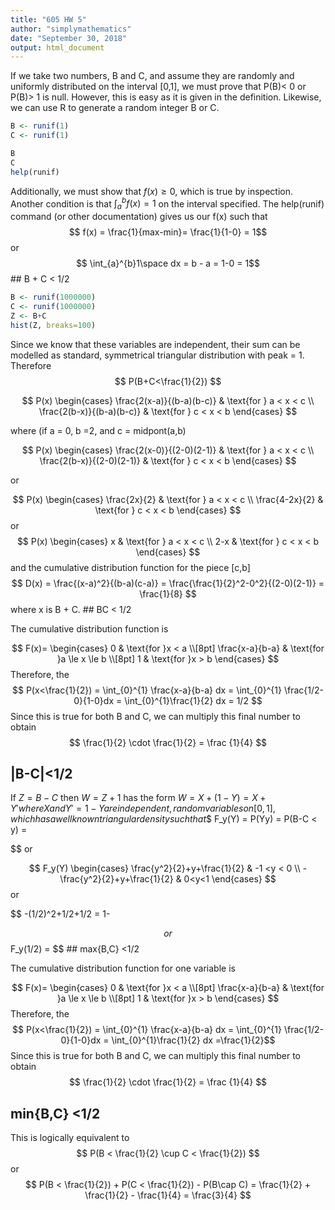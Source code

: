```yaml
---
title: "605 HW 5"
author: "simplymathematics"
date: "September 30, 2018"
output: html_document
---
```


If we take two numbers, B and C, and assume they are randomly and uniformly distributed on the interval [0,1], we must prove that P(B)< 0 or P(B)> 1 is null. However, this is easy as it is given in the definition. Likewise, we can use R to generate a random integer B or C. 

```r
B <- runif(1)
C <- runif(1)

B
C
help(runif)
```

Additionally, we must show that $f(x) \geq 0$, which is true by inspection. Another condition is that  $\int_{a}^{b} f(x) = 1$ on the interval specified. The help(runif) command (or other documentation) gives us our f(x) such that 
$$ f(x) = \frac{1}{max-min}= \frac{1}{1-0}  = 1$$
or
$$ \int_{a}^{b}1\space dx = b - a = 1-0 = 1$$
## B + C < 1/2

```r
B <- runif(1000000)
C <- runif(1000000)
Z <- B+C
hist(Z, breaks=100)
```

Since we know that these variables are independent, their sum can be modelled as standard, symmetrical triangular distribution with peak = 1. Therefore
$$
P(B+C<\frac{1}{2}) 
$$

$$
P(x) \begin{cases}
\frac{2(x-a)}{(b-a)(b-c)} & \text{for } a < x < c \\
\frac{2(b-x)}{(b-a)(b-c)} & \text{for } c < x < b
\end{cases}
$$

where (if a = 0, b =2, and c = midpont(a,b)

$$
P(x) \begin{cases}
\frac{2(x-0)}{(2-0)(2-1)} & \text{for } a < x < c \\
\frac{2(b-x)}{(2-0)(2-1)} & \text{for } c < x < b
\end{cases}
$$

or 

$$
P(x) \begin{cases}
\frac{2x}{2} & \text{for } a < x < c \\
\frac{4-2x}{2} & \text{for } c < x < b
\end{cases}
$$
or
$$
P(x) \begin{cases}
x & \text{for } a < x < c \\
2-x & \text{for } c < x < b
\end{cases}
$$
and the cumulative distribution function for the piece [c,b]
$$
D(x) = \frac{(x-a)^2}{(b-a)(c-a)} = \frac{\frac{1}{2}^2-0^2}{(2-0)(2-1)} = \frac{1}{8}
$$ 
where x is B + C.
## BC < 1/2

The cumulative distribution function is

$$   
F(x)= \begin{cases}
  0 & \text{for }x < a \\[8pt]
  \frac{x-a}{b-a} & \text{for }a \le x \le b \\[8pt]
  1 & \text{for }x > b
  \end{cases}
$$
Therefore, the 
$$
P(x<\frac{1}{2}) = \int_{0}^{1} \frac{x-a}{b-a} dx =  \int_{0}^{1} \frac{1/2-0}{1-0}dx = \int_{0}^{1}\frac{1}{2} dx = 1/2
$$
Since this is true for both B and C, we can multiply this final number to obtain 
$$ 
\frac{1}{2} \cdot \frac{1}{2} = \frac {1}{4} 
$$

## |B-C|<1/2
If $Z= B-C$ then $W = Z + 1$  has the form $W = X + (1-Y) = X + Y' where X and Y' = 1-Y are independent, random variables on [0,1], which has a well known triangular density such that
$$
F_y(Y) = P(Y\le y) =  P(B-C < y) = 
\begin{cases}
\int_0^{1+y}\int_{x_1-y}^11dx_2dx_1 & -1 <y < 0 \\ 
1 - \int_y^1\int_0^{x_1-y}1dx_2dx_1 & 0<y<1
\end{cases}
$$
or

$$
F_y(Y) 
\begin{cases}
\frac{y^2}{2}+y+\frac{1}{2} & -1 <y < 0 \\ 
-\frac{y^2}{2}+y+\frac{1}{2} & 0<y<1
\end{cases}
$$
or 

$$
-(1/2)^2+1/2+1/2 = 1-\frac{1}{8}

$$
or 
$$ F_y(1/2) = \frac{7}{8} $$
## max{B,C} <1/2

The cumulative distribution function for one variable is

$$   
F(x)= \begin{cases}
0 & \text{for }x < a \\[8pt]
\frac{x-a}{b-a} & \text{for }a \le x \le b \\[8pt]
1 & \text{for }x > b
\end{cases}
$$
Therefore, the 
$$ P(x<\frac{1}{2}) = \int_{0}^{1} \frac{x-a}{b-a} dx =  \int_{0}^{1} \frac{1/2-0}{1-0}dx = \int_{0}^{1}\frac{1}{2} dx =\frac{1}{2}$$
Since this is true for both B and C, we can multiply this final number to obtain 
$$ 
\frac{1}{2} \cdot \frac{1}{2} = \frac {1}{4} 
$$

## min{B,C} <1/2

This is logically equivalent to  
$$ 
P(B < \frac{1}{2} \cup C < \frac{1}{2})
$$
or 
$$
P(B < \frac{1}{2}) + P(C < \frac{1}{2}) - P(B\cap C) = \frac{1}{2} + \frac{1}{2} - \frac{1}{4} = \frac{3}{4}
$$

